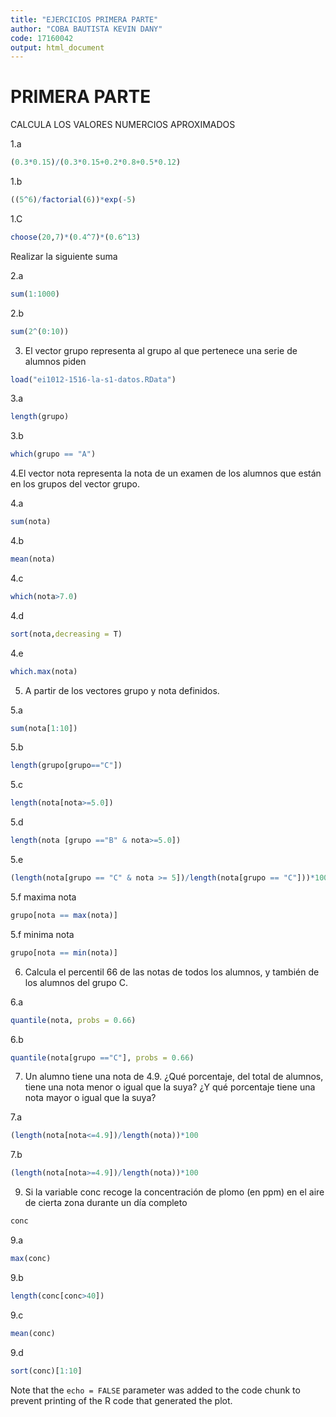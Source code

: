 ```yaml
---
title: "EJERCICIOS PRIMERA PARTE"
author: "COBA BAUTISTA KEVIN DANY"
code: 17160042
output: html_document
---
```



# PRIMERA PARTE

CALCULA LOS VALORES NUMERCIOS APROXIMADOS

1.a
```r
(0.3*0.15)/(0.3*0.15+0.2*0.8+0.5*0.12)
```
1.b
```r
((5^6)/factorial(6))*exp(-5)
```
1.C
```r
choose(20,7)*(0.4^7)*(0.6^13)
```
Realizar la siguiente suma

2.a
```r
sum(1:1000)
```
2.b
```r
sum(2^(0:10))
```
3. El vector grupo representa al grupo al que pertenece una serie de alumnos piden

```r
load("ei1012-1516-la-s1-datos.RData")
```
3.a
```r
length(grupo)
```
3.b
```r
which(grupo == "A")
```
4.El vector nota representa la nota de un examen de los alumnos que están en los grupos del vector grupo.

4.a
```r
sum(nota)
```
4.b
```r
mean(nota)
```
4.c
```r
which(nota>7.0)
```
4.d
```r
sort(nota,decreasing = T)
```
4.e
```r
which.max(nota)
```
5. A partir de los vectores grupo y nota definidos.

5.a
```r
sum(nota[1:10])
```
5.b
```r
length(grupo[grupo=="C"])
```
5.c
```r
length(nota[nota>=5.0])
```
5.d
```r
length(nota [grupo =="B" & nota>=5.0])
```
5.e
```r
(length(nota[grupo == "C" & nota >= 5])/length(nota[grupo == "C"]))*100
```
5.f maxima nota
```r
grupo[nota == max(nota)]
```
5.f minima nota
```r
grupo[nota == min(nota)]
```
6. Calcula el percentil 66 de las notas de todos los alumnos, y también de los alumnos del grupo C.

6.a
```r
quantile(nota, probs = 0.66)
```
6.b
```r
quantile(nota[grupo =="C"], probs = 0.66)
```
7. Un alumno tiene una nota de 4.9. ¿Qué porcentaje, del total de alumnos, tiene una nota menor o igual que la suya? ¿Y qué porcentaje tiene una nota mayor o igual que la suya?

7.a
```r
(length(nota[nota<=4.9])/length(nota))*100
```
7.b
```r
(length(nota[nota>=4.9])/length(nota))*100
```
9. Si la variable conc recoge la concentración de plomo (en ppm) en el aire de cierta zona durante un día completo

```r
conc
```
9.a
```r
max(conc)
```
9.b
```r
length(conc[conc>40])

```
9.c
```r
mean(conc)
```
9.d
```r
sort(conc)[1:10]
```

Note that the `echo = FALSE` parameter was added to the code chunk to prevent printing of the R code that generated the plot.




